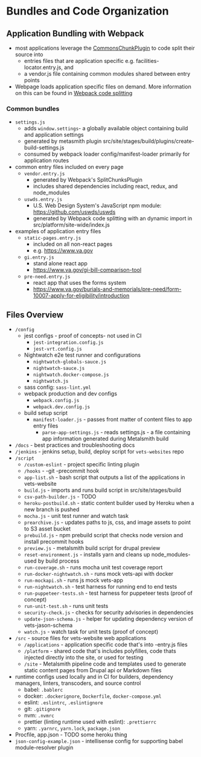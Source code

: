 # Bundles and Code Organization

## Application Bundling with Webpack
- most applications leverage the [CommonsChunkPlugin](https://webpack.js.org/plugins/commons-chunk-plugin/) to code split their source into
	- entries files that are application specific e.g. facilities-locator.entry.js, and
	- a vendor.js file containing common modules shared between entry points
- Webpage loads application specific files on demand. More information on this can be found in [Webpack code splitting](https://webpack.js.org/guides/code-splitting/)

### Common bundles
- `settings.js`
  - adds `window.settings`- a globally available object containing build and application settings
  - generated by metasmith plugin src/site/stages/build/plugins/create-build-settings.js
  - consumed by webpack loader config/manifest-loader primarily for application routes
- common entry files included on every page
  - `vendor.entry.js`
    - generated by Webpack's SplitChunksPlugin
    - includes shared dependencies including react, redux, and node_modules
  - `uswds.entry.js`
    - U.S. Web Design System's JavaScript npm module: https://github.com/uswds/uswds
    - generated by Webpack code splitting with an dynamic import in src/platform/site-wide/index.js
- examples of application entry files
  - `static-pages.entry.js`
    - included on all non-react pages
    - e.g. https://www.va.gov
  - `gi.entry.js`
    - stand alone react app
    - https://www.va.gov/gi-bill-comparison-tool
  - `pre-need.entry.js`
    - react app that uses the forms system
    - https://www.va.gov/burials-and-memorials/pre-need/form-10007-apply-for-eligibility/introduction

## Files Overview

- `/config`
  - jest configs - proof of concepts- not used in CI
    - `jest-integration.config.js`
    - `jest-vrt.config.js`
  - Nightwatch e2e test runner and configurations
    - `nightwatch-globals-sauce.js`
    - `nightwatch-sauce.js`
    - `nightwatch.docker-compose.js`
    - `nightwatch.js`
  - sass config: `sass-lint.yml`
  - webpack production and dev configs
    - `webpack.config.js`
    - `webpack.dev.config.js`
  - build setup script
    - `manifest-loader.js` - passes front matter of content files to app entry files
	  - `parse-app-settings.js` - reads settings.js - a file containing app information generated during Metalsmith build
- `/docs` - best practices and troubleshooting docs
- `/jenkins` - jenkins setup, build, deploy script for `vets-websites` repo
- `/script`
  - `/custom-eslint` - project specific linting plugin
  - `/hooks` - -git -precommit hook
  - `app-list.sh` - bash script that outputs a list of the applications in vets-website
  - `build.js` - imports and runs build script in src/site/stages/build
  - `csv-path-builder.js` - TODO
  - `heroku-postbuild.sh` - static content builder used by Heroku when a new branch is pushed
  - `mocha.js` - unit test runner and watch task
  - `prearchive.js` - updates paths to js, css, and image assets to point to S3 asset bucket
  - `prebuild.js` - npm prebuild script that checks node version and install precommit hooks
  - `preview.js` - metalsmith build script for drupal preview
  - `reset-environment.js` - installs yarn and cleans up node_modules- used by build process
  - `run-coverage.sh` - runs mocha unit test coverage report
  - `run-docker-nightwatch.sh` - runs mock vets-api with docker
  - `run-mockapi.sh` - runs js mock vets-app
  - `run-nightwatch.sh` - test harness for running end to end tests
  - `run-puppeteer-tests.sh` - test harness for puppeteer tests (proof of concept)
  - `run-unit-test.sh` - runs unit tests
  - `security-check.js` - checks for security advisories in dependencies
  - `update-json-schema.js` - helper for updating dependency version of vets-jason-schema
  - `watch.js` - watch task for unit tests (proof of concept)
- `/src` - source files for vets-website web applications
  - `/applications` - application specific code that's into -entry.js files
  - `/platform` - shared code that's includes polyfilles, code thats injected directly into the site, or used for testing
  - `/site` - Metalsmith pipeline code and templates used to generate static content pages from Drupal api or Markdown files
- runtime configs used locally and in CI for builders, dependency managers, linters, transcoders, and source control
  - babel: `.bablerc`
  - docker: `.dockerignore`, `Dockerfile`, `docker-compose.yml`
  - eslint: `.eslintrc`, `.eslintignore`
  - git: `.gitignore`
  - nvm: `.nvmrc`
  - prettier (linting runtime used with eslint): `.prettierrc`
  - yarn: `.yarnrc`, `yarn.lock`, `package.json`
- Procfile, app.json - TODO some heroku thing
- `json-config-example.json` - intellisense config for supporting babel module-resolver plugin
